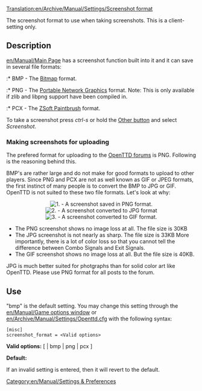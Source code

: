 [[Translation:en/Archive/Manual/Settings/Screenshot format]]
[[Category:en/Manual/Settings & Preferences]]

The screenshot format to use when taking screenshots. This is a client-setting only.

==Description==
[[en/Manual/Main Page]] has a screenshot function built into it and it can save in several file formats:

:* BMP - The [http://en.wikipedia.org/wiki/Bitmap Bitmap] format.
:* PNG - The [http://www.libpng.org/pub/png/ Portable Network Graphics] format.  Note: This is only available if zlib and libpng support have been compiled in.
:* PCX - The [http://en.wikipedia.org/wiki/PCX ZSoft Paintbrush] format.

To take a screenshot press ''ctrl-s'' or hold the [http://wiki.openttd.org/index.php/Game_interface#Various Other button] and select ''Screenshot''.

===Making screenshots for uploading===
The prefered format for uploading to the [http://www.tt-forums.net/index.php?c=20 OpenTTD forums] is PNG.  Following is the reasoning behind this.

BMP's are rather large and do not make for good formats to upload to other players.  Since PNG and PCX are not as well known as GIF or JPEG formats, the first instinct of many people is to convert the BMP to JPG or GIF.  OpenTTD is not suited to these two file formats.  Let's look at why:

<center>[[File:en/Manual/Screenshot png.png|center|frame|1. - A screenshot saved in PNG format.]][[File:en/Manual/Screenshot jpg.jpeg|center|frame|2. - A screenshot converted to JPG format]][[File:en/Manual/Screenshot gif.gif|center|frame|3. - A screenshot converted to GIF format.]]</center>

*The PNG screenshot shows no image loss at all.  The file size is 30KB
*The JPG screenshot is not nearly as sharp.  The file size is 33KB  More importantly, there is a lot of color loss so that you cannot tell the difference between Combo Signals and Exit Signals.
*The GIF screenshot shows no image loss at all.  But the file size is 40KB.

JPG is much better suited for photgraphs than for solid color art like OpenTTD.  Please use PNG format for all posts to the forum.

==Use==

"bmp" is the default setting.  You may change this setting through the [[en/Manual/Game options window]] or [[en/Archive/Manual/Settings/Openttd.cfg]] with the following syntax:

<pre>
[misc]
screenshot_format = <Valid options>
</pre>

'''Valid options:''' [ <empty> | bmp | png | pcx ]

'''Default:''' <empty>

If an invalid setting is entered, then it will revert to the default.
